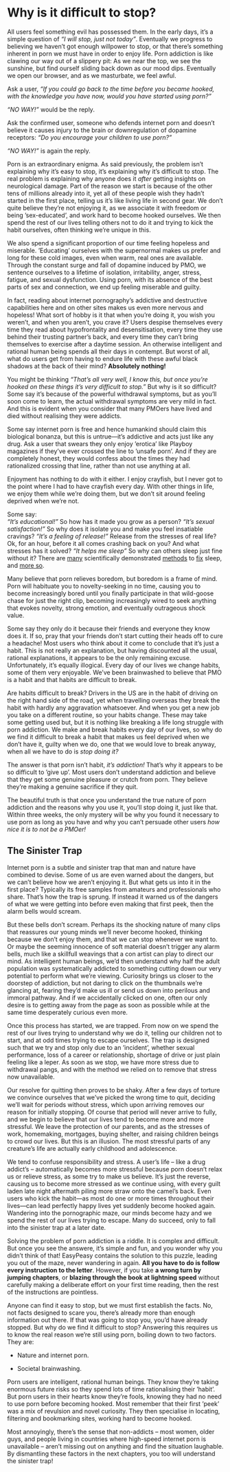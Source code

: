 # Why is it difficult to stop?

All users feel something evil has possessed them. In the early days, it's a simple question of *"I will stop, just not today"*. Eventually we progress to believing we haven't got enough willpower to stop, or that there's something inherent in porn we must have in order to enjoy life. Porn addiction is like clawing our way out of a slippery pit: As we near the top, we see the sunshine, but find ourself sliding back down as our mood dips. Eventually we open our browser, and as we masturbate, we feel awful.

Ask a user, *"If you could go back to the time before you became hooked, with the knowledge you have now, would you have started using porn?"*

*"NO WAY!"* would be the reply.

Ask the confirmed user, someone who defends internet porn and doesn't believe it causes injury to the brain or downregulation of dopamine receptors: *"Do you encourage your children to use porn?"*

*"NO WAY!"* is again the reply.

Porn is an extraordinary enigma. As said previously, the problem isn't explaining why it's easy to stop, it's explaining why it's difficult to stop. The real problem is explaining why anyone does it *after* getting insights on neurological damage. Part of the reason we start is because of the other tens of millions already into it, yet all of these people wish they hadn't started in the first place, telling us it's like living life in second gear. We don't quite believe they're not enjoying it, as we associate it with freedom or being ’sex-educated’, and work hard to become hooked ourselves. We then spend the rest of our lives telling others not to do it and trying to kick the habit ourselves, often thinking we're unique in this.

We also spend a significant proportion of our time feeling hopeless and miserable. ’Educating’ ourselves with the supernormal makes us prefer and long for these cold images, even when warm, real ones are available. Through the constant surge and fall of dopamine induced by PMO, we sentence ourselves to a lifetime of isolation, irritability, anger, stress, fatigue, and sexual dysfunction. Using porn, with its absence of the best parts of sex and connection, we end up feeling miserable and guilty.

In fact, reading about internet pornography's addictive and destructive capabilities here and on other sites makes us even more nervous and hopeless! What sort of hobby is it that when you’re doing it, you wish you weren't, and when you aren't, you crave it? Users despise themselves every time they read about hypofrontality and desensitisation, every time they use behind their trusting partner's back, and every time they can't bring themselves to exercise after a daytime session. An otherwise intelligent and rational human being spends all their days in contempt. But worst of all, what do users get from having to endure life with these awful black shadows at the back of their mind? **Absolutely nothing!**

You might be thinking *"That's all very well, I know this, but once you’re hooked on these things it's very difficult to stop."* But why is it so difficult? Some say it's because of the powerful withdrawal symptoms, but as you’ll soon come to learn, the actual withdrawal symptoms are very mild in fact. And this is evident when you consider that many PMOers have lived and died without realising they were addicts.

Some say internet porn is free and hence humankind should claim this biological bonanza, but this is untrue—it's addictive and acts just like any drug. Ask a user that swears they only enjoy ’erotica’ like Playboy magazines if they've ever crossed the line to ’unsafe porn’. And if they are completely honest, they would confess about the times they had rationalized crossing that line, rather than not use anything at all.

Enjoyment has nothing to do with it either. I enjoy crayfish, but I never got to the point where I had to have crayfish every day. With other things in life, we enjoy them while we’re doing them, but we don't sit around feeling deprived when we’re not.

Some say:  
*"It's educational!"* So how has it made you grow as a person?
*"It's sexual satisfaction!"* So why does it isolate you and make you feel insatiable cravings?
*"It's a feeling of release!"* Release from the stresses of real life? Ok, for an hour, before it all comes crashing back on you? And what stresses has it solved?
*"It helps me sleep"* So why can others sleep just fine without it? There are [many](https://www.sleepfoundation.org/insomnia/treatment/meditation) scientifically demonstrated [methods](https://www.sleepfoundation.org/insomnia/treatment/cognitive-behavioral-therapy-insomnia) to [fix](https://www.amazon.com/Uvex-Blocking-Computer-SCT-Orange-S1933X/dp/B000USRG90) sleep, and [more so](https://www.menshealth.com.au/what-is-the-military-method-the-technique-that-promises-to-help-you-sleep-in-2-minutes).

Many believe that porn relieves boredom, but boredom is a frame of mind. Porn will habituate you to novelty-seeking in no time, causing you to become increasingly bored until you finally participate in that wild-goose chase for just the right clip, becoming increasingly wired to seek anything that evokes novelty, strong emotion, and eventually outrageous shock value.

Some say they only do it because their friends and everyone they know does it. If so, pray that your friends don't start cutting their heads off to cure a headache! Most users who think about it come to conclude that it's just a habit. This is not really an explanation, but having discounted all the usual, rational explanations, it appears to be the only remaining excuse. Unfortunately, it's equally illogical. Every day of our lives we change habits, some of them very enjoyable. We've been brainwashed to believe that PMO is a habit and that habits are difficult to break.

Are habits difficult to break? Drivers in the US are in the habit of driving on the right hand side of the road, yet when travelling overseas they break the habit with hardly any aggravation whatsoever. And when you get a new job you take on a different routine, so your habits change. These may take some getting used but, but it is nothing like breaking a life long struggle with porn addiction. We make and break habits every day of our lives, so why do we find it difficult to break a habit that makes us feel deprived when we don't have it, guilty when we do, one that we would love to break anyway, when all we have to do is *stop doing it?*

The answer is that porn isn't habit, *it's addiction!* That's why it appears to be so difficult to ’give up’. Most users don't understand addiction and believe that they get some genuine pleasure or crutch from porn. They believe they’re making a genuine sacrifice if they quit.

The beautiful truth is that once you understand the true nature of porn addiction and the reasons why you use it, you’ll stop doing it, just like that. Within three weeks, the only mystery will be why you found it necessary to use porn as long as you have and why you can't persuade other users *how nice it is to not be a PMOer!*

## The Sinister Trap

Internet porn is a subtle and sinister trap that man and nature have combined to devise. Some of us are even warned about the dangers, but we can't believe how we aren't enjoying it. But what gets us into it in the first place? Typically its free samples from amateurs and professionals who share. That's how the trap is sprung. If instead it warned us of the dangers of what we were getting into before even making that first peek, then the alarm bells would scream.

But these bells don't scream. Perhaps its the shocking nature of many clips that reassures our young minds we’ll never become hooked, thinking because we don't enjoy them, and that we can stop whenever we want to. Or maybe the seeming innocence of soft material doesn't trigger any alarm bells, much like a skillfull weavings that a con artist can play to direct our mind. As intelligent human beings, we'd then understand why half the adult population was systematically addicted to something cutting down our very potential to perform what we're viewing. Curiosity brings us closer to the doorstep of addiction, but not daring to click on the thumbnails we're glancing at, fearing they'd make us ill or send us down into perilous and immoral pathway. And if we accidentally clicked on one, often our only desire is to getting away from the page as soon as possible while at the same time desperately curious even more.

Once this process has started, we are trapped. From now on we spend the rest of our lives trying to understand why we do it, telling our children not to start, and at odd times trying to escape ourselves. The trap is designed such that we try and stop only due to an ’incident’, whether sexual performance, loss of a career or relationship, shortage of drive or just plain feeling like a leper. As soon as we stop, we have more stress due to withdrawal pangs, and with the method we relied on to remove that stress now unavailable.

Our resolve for quitting then proves to be shaky. After a few days of torture we convince ourselves that we've picked the wrong time to quit, deciding we’ll wait for periods without stress, which upon arriving removes our reason for initially stopping. Of course that period will never arrive to fully, and we begin to believe that our lives tend to become more and more stressful. We leave the protection of our parents, and as the stresses of work, homemaking, mortgages, buying shelter, and raising children beings to crowd our lives. But this is an illusion. The most stressful parts of any creature's life are actually early childhood and adolescence.

We tend to confuse responsibility and stress. A user's life -- like a drug addict's -- automatically becomes more stressful because porn doesn't relax us or relieve stress, as some try to make us believe. It's just the reverse, causing us to become more stressed as we continue using, with every guilt laden late night aftermath piling more straw onto the camel's back. Even users who kick the habit---as most do one or more times throughout their lives---can lead perfectly happy lives yet suddenly become hooked again. Wandering into the pornographic maze, our minds become hazy and we spend the rest of our lives trying to escape. Many do succeed, only to fall into the sinister trap at a later date.

Solving the problem of porn addiction is a riddle. It is complex and difficult. But once you see the answere, it's simple and fun, and you wonder why you didn't think of that! EasyPeasy contains the solution to this puzzle, leading you out of the maze, never wandering in again. **All you have to do is follow every instruction to the letter**. However, if you take **a wrong turn by jumping chapters**, or **blazing through the book at lightning speed** without carefully making a deliberate effort on your first time reading, then the rest of the instructions are pointless.

Anyone can find it easy to stop, but we must first establish the facts. No, not facts designed to scare you, there's already more than enough information out there. If that was going to stop you, you'd have already stopped. But why do we find it difficult to stop? Answering this requires us to know the real reason we’re still using porn, boiling down to two factors. They are:

-   Nature and internet porn.

-   Societal brainwashing.

Porn users are intelligent, rational human beings. They know they’re taking enormous future risks so they spend lots of time rationalising their ’habit’. But porn users in their hearts know they’re fools, knowing they had no need to use porn before becoming hooked. Most remember that their first ’peek’ was a mix of revulsion and novel curiosity. They then specialise in locating, filtering and bookmarking sites, working hard to become hooked.

Most annoyingly, there's the sense that non-addicts -- most women, older guys, and people living in countries where high-speed internet porn is unavailable -- aren't missing out on anything and find the situation laughable. By dismantling these factors in the next chapters, you too will understand the sinister trap!

